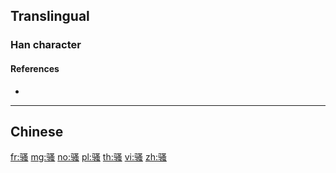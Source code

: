 {{character info/new}}
{{also|騷}}
==Translingual==
{{Han simplified forms|騷|騒|骚}}
===Han character===
{{Han char|rn=187|rad=马|as=09|sn=12|four=|canj=NMEII|ids=⿰马蚤}}

====References====
* {{Han ref|kx=1447.241|hdz=74568.010|uh=9A9A|ud=39578}}

----

==Chinese==
{{zh-see|騷}}

[[fr:骚]]
[[mg:骚]]
[[no:骚]]
[[pl:骚]]
[[th:骚]]
[[vi:骚]]
[[zh:骚]]